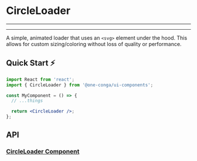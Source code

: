 

<Meta title="Components/Loaders/CircleLoader/README" component={CircleLoader} />

# CircleLoader

---

<Story id="components-loaders-circleloader--default" />

---

A simple, animated loader that uses an `<svg>` element under the hood. This allows for custom sizing/coloring without loss of quality or performance.

## Quick Start ⚡️

```jsx
import React from 'react';
import { CircleLoader } from '@one-conga/ui-components';

const MyComponent = () => {
  // ...things

  return <CircleLoader />;
};
```

## API

### [CircleLoader Component](https://github.com/getconga/ai-analyze/blob/develop/Apps/ui-components/src/components/Loaders/CircleLoader/CircleLoader.tsx)

<Props of={CircleLoader} />
